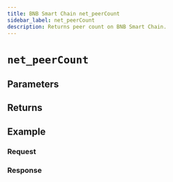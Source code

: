 ```yaml
---
title: BNB Smart Chain net_peerCount
sidebar_label: net_peerCount
description: Returns peer count on BNB Smart Chain.
---
```




# `net_peerCount`

<Description />

## Parameters


<Params />

## Returns


<Returns />

## Example


<Example />

### Request


<Request />

### Response


<Response />
